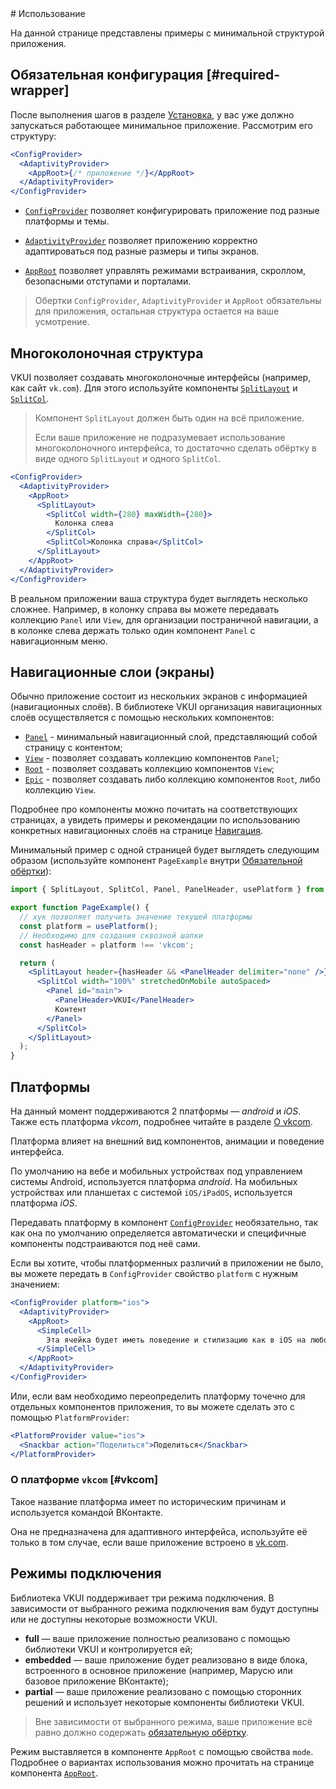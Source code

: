 <Overview>
# Использование

На данной странице представлены примеры с минимальной структурой приложения.

</Overview>

## Обязательная конфигурация [#required-wrapper]

После выполнения шагов в разделе [Установка](/overview/install), у вас уже должно запускаться работающее минимальное приложение.
Рассмотрим его структуру:

```jsx
<ConfigProvider>
  <AdaptivityProvider>
    <AppRoot>{/* приложение */}</AppRoot>
  </AdaptivityProvider>
</ConfigProvider>
```

- [`ConfigProvider`](/components/config-provider) позволяет конфигурировать приложение под разные платформы и темы.

- [`AdaptivityProvider`](/components/adaptivity-provider) позволяет приложению корректно адаптироваться под разные размеры и типы экранов.

- [`AppRoot`](/components/app-root) позволяет управлять режимами встраивания, скроллом, безопасными отступами и порталами.

> Обертки `ConfigProvider`, `AdaptivityProvider` и `AppRoot` обязательны для приложения,
> остальная структура остается на ваше усмотрение.

## Многоколоночная структура

VKUI позволяет создавать многоколоночные интерфейсы (например, как сайт `vk.com`).
Для этого используйте компоненты [`SplitLayout`](/components/split-layout) и [`SplitCol`](/components/split-col).

> Компонент `SplitLayout` должен быть один на всё приложение.
>
> Если ваше приложение не подразумевает использование многоколоночного интерфейса, то достаточно сделать обёртку в виде
> одного `SplitLayout` и одного `SplitCol`.

```jsx
<ConfigProvider>
  <AdaptivityProvider>
    <AppRoot>
      <SplitLayout>
        <SplitCol width={280} maxWidth={280}>
          Колонка слева
        </SplitCol>
        <SplitCol>Колонка справа</SplitCol>
      </SplitLayout>
    </AppRoot>
  </AdaptivityProvider>
</ConfigProvider>
```

В реальном приложении ваша структура будет выглядеть несколько сложнее. Например, в колонку справа вы
можете передавать коллекцию `Panel` или `View`, для организации постраничной навигации, а в колонке слева
держать только один компонент `Panel` с навигационным меню.

## Навигационные слои (экраны)

Обычно приложение состоит из нескольких экранов с информацией (навигационных слоёв).
В библиотеке VKUI организация навигационных слоёв осуществляется с помощью нескольких компонентов:

- [`Panel`](/components/panel) - минимальный навигационный слой, представляющий собой страницу с контентом;
- [`View`](/components/view) - позволяет создавать коллекцию компонентов `Panel`;
- [`Root`](/components/root) - позволяет создавать коллекцию компонентов `View`;
- [`Epic`](/components/epic) - позволяет создавать либо коллекцию компонентов `Root`, либо коллекцию `View`.

Подробнее про компоненты можно почитать на соответствующих страницах, а увидеть примеры и рекомендации по
использованию конкретных навигационных слоёв на странице [Навигация](/overview/navigation).

Минимальный пример с одной страницей будет выглядеть следующим образом
(используйте компонент `PageExample` внутри [Обязательной обёртки](#required-wrapper)):

```jsx
import { SplitLayout, SplitCol, Panel, PanelHeader, usePlatform } from '@vkontakte/vkui';

export function PageExample() {
  // хук позволяет получить значение текущей платформы
  const platform = usePlatform();
  // Необходимо для создания сквозной шапки
  const hasHeader = platform !== 'vkcom';

  return (
    <SplitLayout header={hasHeader && <PanelHeader delimiter="none" />}>
      <SplitCol width="100%" stretchedOnMobile autoSpaced>
        <Panel id="main">
          <PanelHeader>VKUI</PanelHeader>
          Контент
        </Panel>
      </SplitCol>
    </SplitLayout>
  );
}
```

## Платформы

На данный момент поддерживаются 2 платформы — _android_ и _iOS_.
Также есть платформа _vkcom_, подробнее читайте в разделе [О vkcom](#vkcom).

Платформа влияет на внешний вид компонентов, анимации и поведение интерфейса.

По умолчанию на вебе и мобильных устройствах под управлением системы Android, используется платформа _android_. На
мобильных устройствах или планшетах с системой `iOS/iPadOS`, используется платформа _iOS_.

Передавать платформу в компонент [`ConfigProvider`](/components/config-provider) необязательно,
так как она по умолчанию определяется автоматически и специфичные компоненты подстраиваются под неё сами.

Если вы хотите, чтобы платформенных различий в приложении не было, вы можете передать в `ConfigProvider` свойство
`platform` с нужным значением:

```jsx
<ConfigProvider platform="ios">
  <AdaptivityProvider>
    <AppRoot>
      <SimpleCell>
        Эта ячейка будет иметь поведение и стилизацию как в iOS на любой платформе
      </SimpleCell>
    </AppRoot>
  </AdaptivityProvider>
</ConfigProvider>
```

Или, если вам необходимо переопределить платформу точечно для отдельных компонентов приложения, то
вы можете сделать это с помощью `PlatformProvider`:

```jsx
<PlatformProvider value="ios">
  <Snackbar action="Поделиться">Поделиться</Snackbar>
</PlatformProvider>
```

### О платформе `vkcom` [#vkcom]

Такое название платформа имеет по историческим причинам и используется командой ВКонтакте.

Она не предназначена для адаптивного интерфейса, используйте её только в том случае, если ваше приложение встроено в [vk.com](https://vk.com).

## Режимы подключения

Библиотека VKUI поддерживает три режима подключения. В зависимости от выбранного режима подключения
вам будут доступны или не доступны некоторые возможности VKUI.

- **full** — ваше приложение полностью реализовано с помощью библиотеки VKUI и контролируется ей;
- **embedded** — ваше приложение будет реализовано в виде блока, встроенного в основное приложение (например, Марусю или базовое приложение ВКонтакте);
- **partial** — ваше приложение реализовано с помощью сторонних решений и использует некоторые компоненты библиотеки VKUI.

> Вне зависимости от выбранного режима, ваше приложение всё равно должно содержать [обязательную обёртку](#required-wrapper).

Режим выставляется в компоненте `AppRoot` с помощью свойства `mode`. Подробнее о вариантах использования
можно прочитать на странице компонента [`AppRoot`](/components/app-root).
